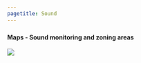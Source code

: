 ```yaml
---
pagetitle: Sound
---
```





### {.tabset}

#### Maps - Sound monitoring and zoning areas

![](figures/Figure P.2 OCNMS_PressuresMap_P2_04192021.jpg)
